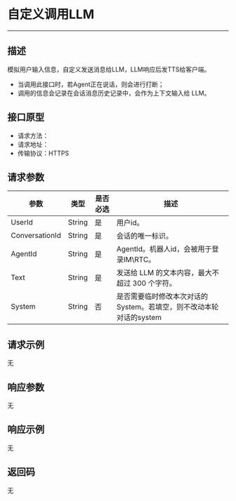 # 自定义调用LLM
---

##  描述

模拟用户输入信息，自定义发送消息给LLM，LLM响应后发TTS给客户端。
- 当调用此接口时，若Agent正在说话，则会进行打断；
- 调用的信息会记录在会话消息历史记录中，会作为上下文输入给 LLM。

## 接口原型

- 请求方法：
- 请求地址：
- 传输协议：HTTPS

## 请求参数

| 参数 | 类型 | 是否必选 | 描述 |
|------|------|---------|------|
| UserId | String | 是 | 用户id。 |
| ConversationId | String | 是 | 会话的唯一标识。 |
| AgentId | String | 是 | AgentId。机器人id，会被用于登录IM\RTC。 |
| Text | String | 是 | 发送给 LLM 的文本内容，最大不超过 300 个字符。 |
| System | String | 否 | 是否需要临时修改本次对话的System。若填空，则不改动本轮对话的system |

## 请求示例

无

## 响应参数

无

## 响应示例

无

## 返回码

无